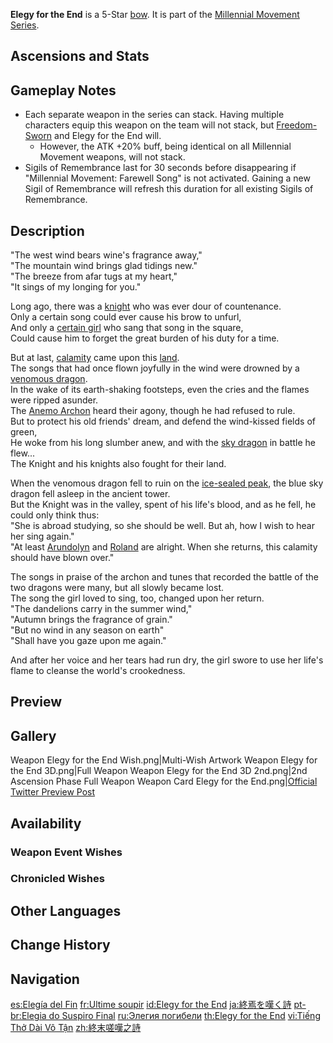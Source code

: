 {{Weapon Infobox
|title          = El&shy;e&shy;gy for the End
|id             = 15503
|image          = <gallery>
Weapon Elegy for the End.png|Base
Weapon Elegy for the End 2nd.png|2nd Ascension
</gallery>
|type           = Bow
|releaseDate    = 2021-03-17
|quality        = 5
|base_atk       = 46
|2nd_stat_type  = Energy Recharge
|2nd_stat       = 12%
|series         = Millennial Movement
|obtain         = Weapon Event Wishes
|passive        = The Parting Refrain
|effect         = A part of the "Millennial Movement" that wanders amidst the winds.<br>Increases Elemental Mastery by (var1).<br>When the Elemental Skills or Elemental Bursts of the character wielding this weapon hit opponents, that character gains a Sigil of Remembrance. This effect can be triggered once every 0.2s and can be triggered even if said character is not on the field.<br>When you possess 4 Sigils of Remembrance, all of them will be consumed and all nearby party members will obtain the "Millennial Movement: Farewell Song" effect for 12s.<br>"Millennial Movement: Farewell Song" increases Elemental Mastery by (var2) and increases ATK by (var3)%. Once this effect is triggered, you will not gain Sigils of Remembrance for 20s.<br>Of the many effects of the "Millennial Movement," buffs of the same type will not stack.
|eff_rank1_var1 = 60
|eff_rank2_var1 = 75
|eff_rank3_var1 = 90
|eff_rank4_var1 = 105
|eff_rank5_var1 = 120
|eff_rank1_var2 = 100
|eff_rank2_var2 = 125
|eff_rank3_var2 = 150
|eff_rank4_var2 = 175
|eff_rank5_var2 = 200
|eff_rank1_var3 = 20
|eff_rank2_var3 = 25
|eff_rank3_var3 = 30
|eff_rank4_var3 = 35
|eff_rank5_var3 = 40
|eff_att1       = Elemental Mastery
|eff_att2       = ATK
|eff_att3       = Party ATK Increase
|eff_att4       = Party Elemental Mastery
|eff_att5       = Party
}}
{{Description|A bow as lovely as any bard's lyre, its arrows pierce the heart like a lamenting sigh.}}
'''Elegy for the End''' is a 5-Star [[bow]]. It is part of the [[Millennial Movement Series]].

==Ascensions and Stats==
{{Weapon Ascensions and Stats
|ascendMat1 = Boreal Wolf's Milk Tooth
|ascendMat2 = Boreal Wolf's Cracked Tooth
|ascendMat3 = Boreal Wolf's Broken Fang
|ascendMat4 = Boreal Wolf's Nostalgia
|bossMat1   = Heavy Horn
|bossMat2   = Black Bronze Horn
|bossMat3   = Black Crystal Horn
|commonMat1 = Recruit's Insignia
|commonMat2 = Sergeant's Insignia
|commonMat3 = Lieutenant's Insignia
}}

==Gameplay Notes==
*Each separate weapon in the series can stack. Having multiple characters equip this weapon on the team will not stack, but [[Freedom-Sworn]] and Elegy for the End will.
**However, the ATK +20% buff, being identical on all Millennial Movement weapons, will not stack.
*Sigils of Remembrance last for 30 seconds before disappearing if "Millennial Movement: Farewell Song" is not activated. Gaining a new Sigil of Remembrance will refresh this duration for all existing Sigils of Remembrance.

==Description==
"The west wind bears wine's fragrance away,"<br>
"The mountain wind brings glad tidings new."<br>
"The breeze from afar tugs at my heart,"<br>
"It sings of my longing for you."

Long ago, there was a [[Rostam|knight]] who was ever dour of countenance.<br>
Only a certain song could ever cause his brow to unfurl,<br>
And only a [[Crimson Witch of Flame|certain girl]] who sang that song in the square,<br>
Could cause him to forget the great burden of his duty for a time.

But at last, [[Cataclysm|calamity]] came upon this [[Mondstadt|land]].<br>
The songs that had once flown joyfully in the wind were drowned by a [[Durin|venomous dragon]].<br>
In the wake of its earth-shaking footsteps, even the cries and the flames were ripped asunder.<br>
The [[Barbatos|Anemo Archon]] heard their agony, though he had refused to rule.<br>
But to protect his old friends' dream, and defend the wind-kissed fields of green,<br>
He woke from his long slumber anew, and with the [[Dvalin|sky dragon]] in battle he flew...<br>
The Knight and his knights also fought for their land.

When the venomous dragon fell to ruin on the [[Dragonspine|ice-sealed peak]], the blue sky dragon fell asleep in the ancient tower.<br>
But the Knight was in the valley, spent of his life's blood, and as he fell, he could only think thus:<br>
"She is abroad studying, so she should be well. But ah, how I wish to hear her sing again."<br>
"At least [[Arundolyn]] and [[Roland]] are alright. When she returns, this calamity should have blown over."

The songs in praise of the archon and tunes that recorded the battle of the two dragons were many, but all slowly became lost.<br>
The song the girl loved to sing, too, changed upon her return.<br>
"The dandelions carry in the summer wind,"<br>
"Autumn brings the fragrance of grain."<br>
"But no wind in any season on earth"<br>
"Shall have you gaze upon me again."

And after her voice and her tears had run dry, the girl swore to use her life's flame to cleanse the world's crookedness.

==Preview==
{{Preview
|file=Weapon Elegy for the End Passive
|caption=Millennial Movement: Farewell Song stack indicator and activation effect
}}

==Gallery==
<gallery>
Weapon Elegy for the End Wish.png|Multi-Wish Artwork
Weapon Elegy for the End 3D.png|Full Weapon
Weapon Elegy for the End 3D 2nd.png|2nd Ascension Phase Full Weapon
Weapon Card Elegy for the End.png|[https://x.com/GenshinImpact/status/1371312700551278593 Official Twitter Preview Post]
</gallery>

==Availability==
===Weapon Event Wishes===
{{Featured}}

===Chronicled Wishes===
{{Featured|chronicled=1}}

==Other Languages==
{{Other Languages
|1_en     = Elegy for the End
|1_zhs    = 终末嗟叹之诗
|1_zhs_rm = Zhōngmò Jiētàn zhī Shī
|1_zht    = 終末嗟嘆之詩
|1_zht_rm = Zhōngmò Jiētàn zhī Shī
|1_zh_tl  = Poem of the Final Sigh
|1_ja     = 終焉を嘆く詩
|1_ja_rm  = Shuuen wo Wameku Shi
|1_ja_tl  = Poem Lamenting the End
|1_ko     = 종말 탄식의 노래
|1_ko_rm  = Jongmal Tansik-ui Norae
|1_ko_tl  = Sigh Song for the End
|1_es     = Elegía del Fin
|1_es_tl  = Elegy of the End
|1_fr     = Ultime soupir
|1_fr_tl  = Ultimate Sigh
|1_ru     = Элегия погибели
|1_ru_tl  = Elegy of Perdition
|1_th     = Elegy for the End
|1_vi     = Tiếng Thở Dài Vô Tận
|1_vi_tl  = Endless Sigh
|1_de     = Letzter Seufzer
|1_de_tl  = Last Sigh
|1_id     = Elegy for the End
|1_pt     = Elegia do Suspiro Final
|1_pt_tl  = Elegy of the Final Sigh
|1_tr     = Son Ağıt
|1_tr_tl  = Last Lamentation
|1_it     = Elegia finale
|1_it_tl  = Final Elegy
|2_en     = The Parting Refrain
|2_zhs    = 别离的思念之歌
|2_zhs_rm = Biélí de Sīniàn zhī Gē
|2_zht    = 別離的思念之歌
|2_zht_rm = Biélí de Sīniàn zhī Gē
|2_zh_tl  = The Longing Song of Parting
|2_ja     = 追憶と別れの歌
|2_ja_rm  = Tsuioku to Wakare no Uta
|2_ja_tl  = Song of Reminiscence and Parting
|2_ko     = 이별의 그리운 노래
|2_ko_rm  = Ibyeol-ui Geuriun Norae
|2_ko_tl  = Longing Song of Farewell
|2_es     = Canción de despedida
|2_es_tl  = Farewell Strong
|2_fr     = Refrain de séparation
|2_fr_tl  = Refrain of Parting
|2_ru     = Песнь разлуки
|2_ru_tl  = The Song of Parting
|2_th     = The Parting Refrain
|2_vi     = Bài Ca Nỗi Nhớ Ly Biệt
|2_vi_tl  = The Longing Song of Separation
|2_de     = Lied vom Abschied
|2_de_tl  = Song of Parting
|2_id     = The Parting Refrain
|2_pt     = Canção de Despedida
|2_pt_tl  = Song of Farewell
|2_tr     = Veda Nakaratı
|2_tr_tl  = Farewell Chorus
|2_it     = Ritornello dell'addio
|2_it_tl  = Farewell Chorus
}}

==Change History==
{{Change History|1.4}}

==Navigation==
{{Weapons by Series Navbox|series=Millennial Movement}}
{{Weapon Navbox|Bows}}

[[es:Elegía del Fin]]
[[fr:Ultime soupir]]
[[id:Elegy for the End]]
[[ja:終焉を嘆く詩]]
[[pt-br:Elegia do Suspiro Final]]
[[ru:Элегия погибели]]
[[th:Elegy for the End]]
[[vi:Tiếng Thở Dài Vô Tận]]
[[zh:終末嗟嘆之詩]]